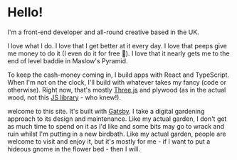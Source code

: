 # Hello!

I'm a front-end developer and all-round creative based in the UK.

I love what I do. I love that I get better at it every day. I love that peeps give me money to do it (I even do it for free 🤫). I love that it nearly gets me to the end of level baddie in Maslow's Pyramid.

To keep the cash-money coming in, I build apps with React and TypeScript. When I'm not on the clock, I'll build with whatever takes my fancy (code or otherwise). Right now, that's mostly [Three.js](https://threejs.org/) and plywood (as in the actual wood, not this [JS library](https://plywood.imply.io/) - who knew!).

welcome to this site. It's built with [Gatsby](https://www.gatsbyjs.com). I take a digital gardening approach to its design and maintenance. Like my actual garden, I don't get as much time to spend on it as I'd
like and some bits may go to wrack and ruin whilst I'm putting in a new birdbath. Like my actual garden, people are welcome to visit and enjoy it, but it's mostly for me - if I want to put a hideous gnome in
the flower bed - then I will.
